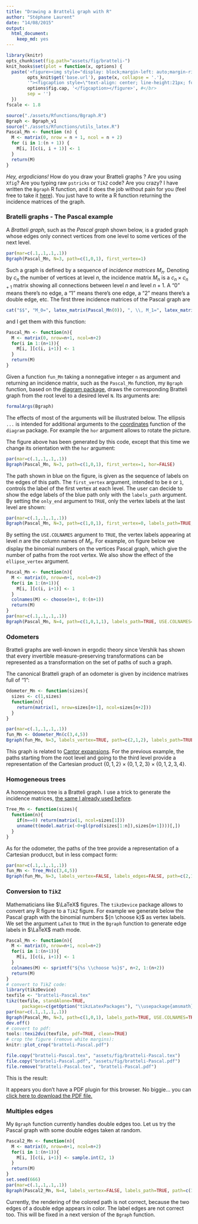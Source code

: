```yaml
---
title: "Drawing a Bratteli graph with R"
author: "Stéphane Laurent"
date: "14/08/2015"
output:
  html_document:
    keep_md: yes
---
```



```r
library(knitr)
opts_chunk$set(fig.path="assets/fig/bratteli-")
knit_hooks$set(plot = function(x, options) {
  paste('<figure><img style="display: block;margin-left: auto;margin-right: auto;" width=400 src="',
        opts_knit$get('base.url'), paste(x, collapse = '.'),
        '"><figcaption style=\"text-align: center; line-height:21px; font-weight:normal; font-family:times; font-size:18px; font-style:italic\">', 
        options$fig.cap, '</figcaption></figure>', #</br>
        sep = '')
  })
fscale <- 1.8
```


```r
source("./assets/Rfunctions/Bgraph.R")
Bgraph <- Bgraph_v1
source("./assets/Rfunctions/utils_latex.R")
Pascal_Mn <- function (n) {
  M <- matrix(0, nrow = n + 1, ncol = n + 2)
  for (i in 1:(n + 1)) {
    M[i, ][c(i, i + 1)] <- 1
  }
  return(M)
}
```

*Hey, ergodicians!* How do you draw your Bratteli graphs ? Are you using `Xfig`? Are you typing raw `pstricks` or `TikZ` code? Are you crazy? I have written the `Bgraph` R function, and it does the job without pain for you (feel free to take it [here](./assets/Rfunctions/Bgraph_v1.R)). You just have to write a R function returning the incidence matrices of the graph. 


### Bratelli graphs - The Pascal example 

A *Bratteli graph*, such as the *Pascal graph* shown below, is a graded graph whose edges only connect vertices from one level to some vertices of the next level.

```r
par(mar=c(.1,.1,.1,.1))
Bgraph(Pascal_Mn, N=3, path=c(1,0,1), first_vertex=1)
```

Such a graph is defined by a sequence of *incidence matrices* $M_n$. Denoting by $c_n$ the number of vertices at level $n$, the incidence  matrix $M_n$ is a $c_n \times c_{n+1}$ matrix showing all connections between level $n$ and level $n+1$. A "$0$" means there's no edge, a "$1$" means there's one edge, a "$2$" means there's a double edge, etc. The first three incidence matrices of the Pascal graph are 

```r
cat("$$", "M_0=", latex_matrix(Pascal_Mn(0)), ", \\, M_1=", latex_matrix(Pascal_Mn(1)), ", \\, M_2=", latex_matrix(Pascal_Mn(2)), ".$$")
```
 
and I get them with this function:
```r
Pascal_Mn <- function(n){
  M <- matrix(0, nrow=n+1, ncol=n+2)
  for(i in 1:(n+1)){
    M[i, ][c(i, i+1)] <- 1
  }
  return(M)
}
```


Given a function `fun_Mn` taking a nonnegative integer `n` as argument and returning an incidence matrix, such as the `Pascal_Mn` function, my `Bgraph` function, based on the [diagram package](http://www.inside-r.org/packages/cran/diagram), draws the corresponding Bratteli graph from the root level to a desired level `N`. Its arguments are:
```r
formalArgs(Bgraph)
```

The effects of most of the arguments will be illustrated below. The ellipsis `...` is intended for additional arguments to the [coordinates](http://www.inside-r.org/packages/cran/diagram/docs/coordinates) function of the `diagram` package. For example the `hor` argument allows to rotate the picture. 

The figure above has been generated by this code, except that this time we change its orientation with the `hor` argument:
```r
par(mar=c(.1,.1,.1,.1))
Bgraph(Pascal_Mn, N=3, path=c(1,0,1), first_vertex=1, hor=FALSE)
```

The path shown in blue on the figure, is given as the sequence of labels on the edges of this path. The `first_vertex` argument, intended to be `0` or `1`, controls the label of the first vertex at each level. The user can decide to show the edge labels of the blue path only with the `labels_path` argument. By setting the `only_end` argument to `TRUE`, only the vertex labels at the last level are shown:

```r
par(mar=c(.1,.1,.1,.1))
Bgraph(Pascal_Mn, N=3, path=c(1,0,1), first_vertex=0, labels_path=TRUE, only_end=TRUE)
```

By setting the `USE.COLNAMES` argument to `TRUE`, the vertex labels appearing at level $n$ are the column names of $M_n$. For example, on figure below we display the binomial numbers on the vertices Pascal graph, which give the number of paths from the root vertex. We also show the effect of the `ellipse_vertex` argument.

```r
Pascal_Mn <- function(n){
  M <- matrix(0, nrow=n+1, ncol=n+2)
  for(i in 1:(n+1)){
    M[i, ][c(i, i+1)] <- 1
  }
  colnames(M) <- choose(n+1, 0:(n+1))
  return(M)
}
par(mar=c(.1,.1,.1,.1))
Bgraph(Pascal_Mn, N=4, path=c(1,0,1,1), labels_path=TRUE, USE.COLNAMES=TRUE, ellipse_vertex=TRUE)
```


### Odometers 

Bratteli graphs are well-known in ergodic theory since Vershik has shown that every invertible measure-preserving transformations can be represented as a transformation on the set of paths of such a graph. 

The canonical Bratteli graph of an odometer is given by incidence matrixes full of "$1$": 

```r
Odometer_Mn <- function(sizes){
  sizes <- c(1,sizes)
  function(n){
    return(matrix(1, nrow=sizes[n+1], ncol=sizes[n+2]))
  }
}
```


```r
par(mar=c(.1,.1,.1,.1))
fun_Mn <- Odometer_Mn(c(3,4,5))
Bgraph(fun_Mn, N=3, labels_vertex=TRUE, path=c(2,1,2), labels_path=TRUE)
```

This graph is related to [Cantor expansions](http://stla.github.io/stlapblog/posts/Greedy.html). For the previous example, the paths starting from the root level and going to the third level provide a representation of the Cartesian product  $\{0,1,2\}\times\{0,1,2,3\}\times\{0,1,2,3,4\}$. 

### Homogeneous trees 

A homogeneous tree is a Bratteli graph. I use a trick to generate the incidence matrices, [the same I already used before](http://stla.github.io/stlapblog/posts/KantorovichWithR.html).

```r
Tree_Mn <- function(sizes){
  function(n){
    if(n==0) return(matrix(1, ncol=sizes[1]))
    unname(t(model.matrix(~0+gl(prod(sizes[1:n]),sizes[n+1])))[,])
  }
}
```

As for the odometer, the paths of the tree provide a representation of a Cartesian producct, but in less compact form:

```r
par(mar=c(.1,.1,.1,.1))
fun_Mn <- Tree_Mn(c(3,4,5))
Bgraph(fun_Mn, N=3, labels_vertex=FALSE, labels_edges=FALSE, path=c(2,1,2))
```

### Conversion to `TikZ` 

Mathematicians like $\LaTeX$ figures. The `tikzDevice` package allows to convert any R figure to a `TikZ` figure. For example we generate below the Pascal graph with the binomial numbers ${n \choose k}$ as vertex labels. We set the argument `LaTeX` to `TRUE` in the `Bgraph` function to generate edge labels in $\LaTeX$ math mode.

```r
Pascal_Mn <- function(n){
  M <- matrix(0, nrow=n+1, ncol=n+2)
  for(i in 1:(n+1)){
    M[i, ][c(i, i+1)] <- 1
  }
  colnames(M) <- sprintf("${%s \\choose %s}$", n+2, 1:(n+2))  
  return(M)
}
# convert to TikZ code:
library(tikzDevice)
texfile <- "bratteli-Pascal.tex"
tikz(texfile, standAlone=TRUE, 
      packages=c(getOption("tikzLatexPackages"), "\\usepackage{amsmath}\n\\usepackage{amssymb}\n"))
par(mar=c(.1,.1,.1,.1))
Bgraph(Pascal_Mn, N=3, path=c(1,0,1), labels_path=TRUE, USE.COLNAMES=TRUE, LaTeX=TRUE, label_root="$\\varnothing$", relsize=.6)
dev.off()
# convert to pdf: 
tools::texi2dvi(texfile, pdf=TRUE, clean=TRUE)
# crop the figure (remove white margins): 
knitr::plot_crop("bratteli-Pascal.pdf")
```

```r
file.copy("bratteli-Pascal.tex", "assets/fig/bratteli-Pascal.tex")
file.copy("bratteli-Pascal.pdf", "assets/fig/bratteli-Pascal.pdf")
file.remove("bratteli-Pascal.tex", "bratteli-Pascal.pdf")
```

This is the result:

<object data="assets/fig/bratteli-Pascal.pdf" type="application/pdf" width="450px" height="410px">
 
  <p>It appears you don't have a PDF plugin for this browser.
  No biggie... you can <a href="assets/fig/bratteli-Pascal.pdf">click here to
  download the PDF file.</a></p>
  
</object>


### Multiples edges 

My `Bgraph` function currently handles double edges too. Let us try the Pascal graph with some double edges taken at random.

```r
Pascal2_Mn <- function(n){
  M <- matrix(0, nrow=n+1, ncol=n+2)
  for(i in 1:(n+1)){
    M[i, ][c(i, i+1)] <- sample.int(2, 1)
  }
  return(M)
}
set.seed(666)
par(mar=c(.1,.1,.1,.1))
Bgraph(Pascal2_Mn, N=4, labels_vertex=FALSE, labels_path=TRUE, path=c(1,0,1,0))
```

Currently, the rendering of the colored path is not correct, because the two edges of a double edge appears in color. The label edges are not correct too. This will be fixed in a next version of the `Bgraph` function.
